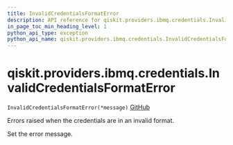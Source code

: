 ```yaml
---
title: InvalidCredentialsFormatError
description: API reference for qiskit.providers.ibmq.credentials.InvalidCredentialsFormatError
in_page_toc_min_heading_level: 1
python_api_type: exception
python_api_name: qiskit.providers.ibmq.credentials.InvalidCredentialsFormatError
---
```


# qiskit.providers.ibmq.credentials.InvalidCredentialsFormatError

<span id="qiskit.providers.ibmq.credentials.InvalidCredentialsFormatError" />

`InvalidCredentialsFormatError(*message)` [GitHub](https://github.com/qiskit/qiskit-ibmq-provider/tree/stable/0.17/qiskit/providers/ibmq/credentials/exceptions.py "view source code")

Errors raised when the credentials are in an invalid format.

Set the error message.

